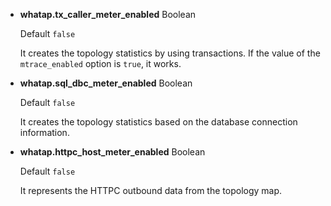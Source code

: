 -   **whatap.tx_caller_meter_enabled** <span class='type'>Boolean</span>

    Default `false`

    It creates the topology statistics by using transactions. If the value of the `mtrace_enabled` option is `true`, it works.

-   **whatap.sql_dbc_meter_enabled** <span class='type'>Boolean</span>

    Default `false`

    It creates the topology statistics based on the database connection information.

-   **whatap.httpc_host_meter_enabled** <span class='type'>Boolean</span>

    Default `false`

    It represents the HTTPC outbound data from the topology map.

